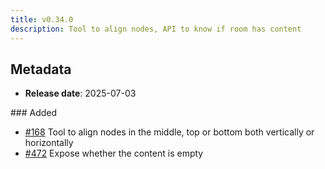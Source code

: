 ```yaml
---
title: v0.34.0
description: Tool to align nodes, API to know if room has content
---
```


## Metadata

- **Release date**: 2025-07-03

### Added

- [#168](https://github.com/InditexTech/weavejs/issues/168) Tool to align nodes in the middle, top or bottom both vertically or horizontally
- [#472](https://github.com/InditexTech/weavejs/issues/472) Expose whether the content is empty
